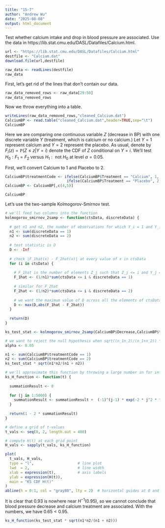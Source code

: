 ```yaml
---
title: "15-7"
author: "Andrew Wu"
date: "2025-08-08"
output: html_document
---
```


Test whether calcium intake and drop in blood pressure are associated. Use the data in https://lib.stat.cmu.edu/DASL/Datafiles/Calcium.html.

```r
url <- "https://lib.stat.cmu.edu/DASL/Datafiles/Calcium.html"
destfile <- "Calcium.dat"
download.file(url,destfile)
```

```r
raw_data <- readLines(destfile)
raw_data
```

First, let's get rid of the lines that don't contain our data.

```r
raw_data_removed_rows <- raw_data[29:50]
raw_data_removed_rows
```

Now we throw everything into a table.

```r
writeLines(raw_data_removed_rows,"cleaned_Calcium.dat")
CalciumBP <- read.table("cleaned_Calcium.dat",header=TRUE,sep="\t")
CalciumBP
```

Here we are comparing one continuous variable $Z$ (decrease in BP) with one discrete variable $Y$ (treatment, which is calcium or no calcium.) Let $Y = 1$ represent calcium and $Y = 2$ represent the placebo. As usual, denote by $F_i(z) = \mathbb{P}(Z \le z | Y = i)$ denote the CDF of $Z$ conditional on $Y = i$. We'll test $H_0 : F_1 = F_2$ versus $H_1: \text{ not } H_0$ at level $\alpha = 0.05.$

First, we'll convert Calcium to 1 and Placebo to 2.

```r
CalciumBP$treatmentCode <- ifelse(CalciumBP$Treatment == "Calcium", 1,
                            ifelse(CalciumBP$Treatment == "Placebo", 2, NA))
CalciumBP <- CalciumBP[,c(4,5)]
```

```r
CalciumBP
```

Let's use the two-sample Kolmogorov-Smirnov test. 

```r
# we'll feed two columns into the function
kolmogorov_smirnov_2samp <- function(ctsData, discreteData) {
  
  # get n1 and n2, the number of observations for which Y_i = 1 and Y_i = 2, respectively
  n1 <- sum(discreteData == 1)
  n2 <- sum(discreteData == 2)
  
  # test statistic is D
  D <- -Inf
  
  # check |F_1hat(x) - F_2hat(x)| at every value of x in ctsData
  for (i in ctsData) {
    
    # F_1hat is the number of elements Z_j such that Z_j <= i and Y_j = 1, multiplied by 1/n1
    F_1hat <- (1/n1)*sum(ctsData <= i & discreteData == 1)
    
    # similar for F_2hat
    F_2hat <- (1/n2)*sum(ctsData <= i & discreteData == 2)
    
    # we want the maximum value of D across all the elements of ctsData
    D <- max(D,abs(F_1hat - F_2hat))
  }
  
  return(D)
}
```

```r
ks_test_stat <- kolmogorov_smirnov_2samp(CalciumBP$Decrease,CalciumBP$treatmentCode)

# we want to reject the null hypothesis when sqrt((n_1n_2)/(n_1+n_2)) * D > H^{-1}(1 - alpha)
alpha <- 0.05

n1 <- sum(CalciumBP$treatmentCode == 1)
n2 <- sum(CalciumBP$treatmentCode == 2)
ks_test_stat * sqrt(n1*n2/(n1 + n2))
```

```r
# we'll approximate this function by throwing a large number in for infinity
ks_H_function <- function(t) {
  
  summationResult <- 0
  
  for (j in 1:5000) {
    summationResult <- summationResult +  (-1)^(j-1) * exp(-2 * j^2 * t^2)
  }
  
  return(1 - 2 * summationResult)
}
```

```r
# define a grid of t‐values
t_vals <- seq(0, 2, length.out = 400)

# compute H(t) at each grid point
H_vals <- sapply(t_vals, ks_H_function)

plot(
  t_vals, H_vals, 
  type = "l",                    # line plot
  lwd  = 2,                      # line width
  xlab = expression(t),          # axis labels
  ylab = expression(H(t)), 
  main = "KS CDF H(t)"
)
abline(h = 0:1, col = "gray80", lty = 2)  # horizontal guides at 0 and 1
```

It is clear that 0.93 is nowhere near $H^{-1}(0.95)$, so we cannot conclude that blood pressure decrease and calcium treatment are associated. With the numbers, we have $0.65 < 0.95$. 

```r
ks_H_function(ks_test_stat * sqrt(n1*n2/(n1 + n2)))
```






















